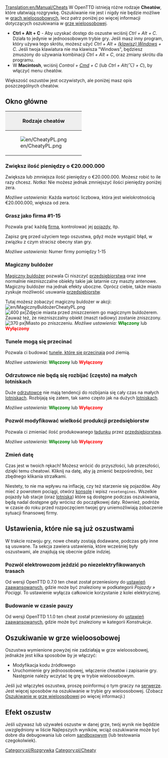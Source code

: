 [[Translation:en/Manual/Cheats]]
{{pl/Spis treści}}
{{pl/Uwaga| Używając cheatów (oszustw) zdradzasz współzawodników. Należy wziąć pod uwagę, że te oszustwa zostaną zapamiętane (Użycie cheata zostaje zapisane wraz ze stanem gry).}}
W OpenTTD istnieją różne rodzaje '''Cheatów''', które ułatwiają rozgrywkę. Oszukiwanie nie jest i nigdy nie będzie możliwe w [[pl/Manual/Gra wieloosobowa|grach wieloosobowych]], lecz patrz poniżej po więcej informacji dotyczących oszukiwania w [[pl/Manual/Gra wieloosobowa|grze wieloosobowej]]. 

*'''Ctrl + Alt + C''' - Aby uzyskać dostęp do oszustw wciśnij ''Ctrl + Alt + C''. Działa to jedynie w jednoosobowym trybie gry. Jeśli masz inny program, który używa tego skrótu, możesz użyć ''Ctrl + Alt + [https://www.wikipedia.org/wiki/pl:Windows (klawisz) Windows] + C''. Jeśli twoja klawiatura nie ma klawisza "Windows", będziesz zmuszony do używania kombinacji ''Ctrl + Alt + C'', oraz zmiany skrótu dla programu.
*W '''Macintosh''', wciśnij ''Control + [https://www.wikipedia.org/wiki/pl:Command Cmd] + C'' (lub ''Ctrl + Alt(⌥) + C''), by włączyć menu cheatów.

Większość oszustów jest oczywistych, ale poniżej masz opis poszczególnych cheatów.

==Okno główne==
{|border="2" cellspacing="4" cellpadding="3" rules="all" style="margin:1em 1em 1em 0; border:solid 1px #AAAAAA;"
!colspan="4" style="background:#efefef;"| Rodzaje cheatów
|-
| rowspan="10"|[[File:en/CheatyPL.png|frame|center]]
| style="background:#efefef;"|'''Rodzaj'''
|-
| [[pl/Manual/Cheaty#Zwiększ ilość pieniędzy o €20.000.000|1. Dodawanie/odejmowanie pieniędzy]]
|-
| [[pl/Manual/Cheaty#Grasz jako firma #1-15|2. Zmiana firmy]]
|-
| [[pl/Manual/Cheaty#Magiczny buldożer|3. Magiczny buldożer]]
|-
| [[pl/Manual/Cheaty#Tunele mogą się przecinać|4. Przecinanie się tuneli]]
|-
| [[pl/Manual/Cheaty#Odrzutowce nie będą się rozbijać (często) na małych lotniskach|5. Brak wypadków odrzutowców]]
|-
| [[pl/Manual/Cheaty#Pozwól modyfikować wielkość produkcji przedsiębiorstw|6. Modyfikacja produkcji przedsiębiorstw]]
|-
| [[pl/Manual/Cheaty#Zmień datę|7. Zmiana daty]]
|}

===Zwiększ ilość pieniędzy o €20.000.000===
Zwiększa lub zmniejsza ilość pieniędzy o €20.000.000. Możesz robić to ile razy chcesz. ''Notka:'' Nie możesz jednak zmniejszyć ilości pieniędzy poniżej zera.

''Możliwe ustawienia:'' Każda wartość liczbowa, która jest wielokrotnością €20.000.000, większa od zera.

===Grasz jako firma #1-15===
Pozwala grać każdą [[pl/Manual/Firma transportowa|firmą]], kontrolować jej [[pl/Manual/Base Set/Vehicles/Pojazdy|pojazdy]], itp.

Zapisz grę przed użyciem tego oszustwa, gdyż może wystąpić błąd, w związku z czym stracisz obecny stan gry.

''Możliwe ustawienia:'' Numer firmy pomiędzy 1-15

===Magiczny buldożer===
[[pl/Magiczny buldożer|Magiczny buldożer]] pozwala Ci niszczyć [[pl/Manual/Base Set/Economy/Przedsiębiorstwa|przedsiębiorstwa]] oraz inne normalnie niezniszczalne obiekty takie jak latarnie czy maszty antenowe. Magiczny buldożer ma jednak efekty uboczne. Oprócz ciebie, także miasto zyskuje możliwość usuwania [[pl/Manual/Base Set/Economy/Przedsiębiorstwa|przedsiębiorstw]]. 

Tutaj możesz zobaczyć magiczny buldożer w akcji: [[File:en/MagicznyBuldożerCheatyPL.png]]
[[File:en/Town Before.png|thumb|left|400 px|Zdjęcie miasta przed zniszczeniem go magicznym buldożerem. Zauważ też, że niezniszczalny obiekt (maszt radiowy) zostanie zniszczony.]]
[[File:en/Town After.png|thumb|center|370 px|Miasto po zniszczeniu.]]
{{en/-}}
''Możliwe ustawienia:'' <span style="color:green">'''Włączony'''</span> lub <span style="color:red">'''Wyłączony'''</span>

===Tunele mogą się przecinać===
Pozwala ci budować [[pl/Przecinające się tunele|tunele, które się przecinają]] pod ziemią.

''Możliwe ustawienia:'' <span style="color:green">'''Włączony'''</span> lub <span style="color:red">'''Wyłączony'''</span>

===Odrzutowce nie będą się rozbijać (często) na małych lotniskach===
Duże [[pl/Manual/Base Set/Vehicles/Samoloty|odrzutowce]] nie mają tendencji do rozbijania się cały czas na małych [[pl/Lotniska|lotniskach]]. Rozbijają się zatem, tak samo często jak na dużych [[pl/Lotniska|lotniskach]].

''Możliwe ustawienia:'' <span style="color:green">'''Włączony'''</span> lub <span style="color:red">'''Wyłączony'''</span>

===Pozwól modyfikować wielkość produkcji przedsiębiorstw===
Pozwala ci zmieniać ilość produkowanego [[pl/Manual/Base Set/Economy/Ładunek|ładunku]] przez [[pl/Manual/Base Set/Economy/Przedsiębiorstwa|przedsiębiorstwa]].

''Możliwe ustawienia:'' <span style="color:green">'''Włączony'''</span> lub <span style="color:red">'''Wyłączony'''</span>

===Zmień datę===
Czas jest w twoich rękach! Możesz wrócić do przyszłości, lub przeszłości, dzięki temu cheatowi. Kliknij na datę, aby ją zmienić bezpośrednio, bez zbędnego klikania strzałkami.

Niestety, to nie ma wpływu na inflację, czy też starzenie się pojazdów. Aby mieć z powrotem pociągi, otwórz [[pl/Manual/Konsola|konsolę]] i wpisz <code>resetengines</code>. Wszelkie pojazdy lub stacje (oraz [[pl/Lotniska|lotniska]]) które są dostępne podczas oszukiwania, będą nadal dostępne gdy wrócisz do początkowej daty. Również, podróże w czasie do roku przed rozpoczęciem twojej gry uniemożliwiają zobaczenie sytuacji finansowej firmy.

==Ustawienia, które nie są już oszustwami==
W trakcie rozwoju gry, nowe cheaty zostają dodawane, podczas gdy inne są usuwane. Ta sekcja zawiera ustawienia, które wcześniej były oszustwami, ale znajdują się obecnie gdzie indziej.

===Pozwól elektrowozom jeździć po niezelektryfikowanych trasach===
Od wersji OpenTTD 0.7.0 ten cheat został przeniesiony do [[pl/Archive/Manual/Settings/Zaawansowane ustawienia|ustawień zaawansowanych]], gdzie może być znaleziony w podkategorii ''Pojazdy &raquo; Pociągi''. To ustawienie wyłącza całkowicie korzystanie z kolei elektrycznej.

===Budowanie w czasie pauzy===
Od wersji OpenTTD 1.1.0 ten cheat został przeniesiony do [[pl/Archive/Manual/Settings/Zaawansowane ustawienia|ustawień zaawansowanych]], gdzie może być znaleziony w kategorii ''Konstrukcje''.

==Oszukiwanie w grze wieloosobowej==
Oszustwa wymienione powyżej nie zadziałają w grze wieloosobowej, jednakże jest kilka sposobów by je włączyć:
* Modyfikacja kodu źródłowego
* Uruchomienie gry jednoosobowej, włączenie cheatów i zapisanie gry. Następnie należy wczytać tę grę w trybie wieloosobowym.
Jeśli już włączyłeś oszustwa, proszę poinformuj o tym graczy na [[pl/Manual/Serwer|serwerze]]. Jest więcej sposobów na oszukiwanie w trybie gry wieloosobowej.
(Zobacz [[pl/Oszukiwanie w grze wieloosobowej|Oszukiwanie w grze wieloosobowej]] po więcej informacji.)

==Efekt oszustw==
Jeśli używasz lub używałeś oszustw w danej grze, twój wynik nie będdzie uwzględniony w liście Najlepszych wyników, wciąż oszukiwanie może być dobre dla debugowania lub celom [http://pl.wikipedia.org/wiki/Sandbox sandboxowym] (lub testowania czegokolwiek).

[[Category:pl/Rozgrywka]]
[[Category:pl/Cheaty]]